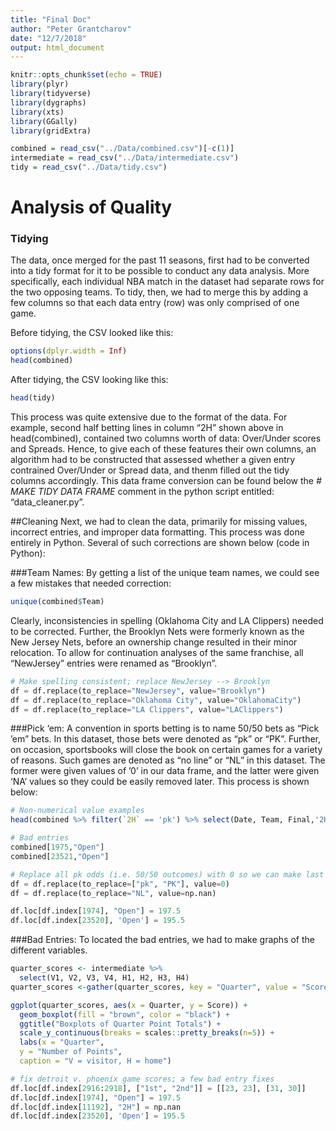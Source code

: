 ```yaml
---
title: "Final Doc"
author: "Peter Grantcharov"
date: "12/7/2018"
output: html_document
---
```


```r
knitr::opts_chunk$set(echo = TRUE)
library(plyr)
library(tidyverse)
library(dygraphs)
library(xts)
library(GGally)
library(gridExtra)

combined = read_csv("../Data/combined.csv")[-c(1)]
intermediate = read_csv("../Data/intermediate.csv")
tidy = read_csv("../Data/tidy.csv")
```

# Analysis of Quality

### Tidying
The data, once merged for the past 11 seasons, first had to be converted into a tidy format for it to be possible to conduct any data analysis. More specifically, each individual NBA match in the dataset had separate rows for the two opposing teams. To tidy, then, we had to merge this by adding a few columns so that each data entry (row) was only comprised of one game. 

Before tidying, the CSV looked like this:
```r
options(dplyr.width = Inf)
head(combined)
```

After tidying, the CSV looking like this:
```r
head(tidy)
```

This process was quite extensive due to the format of the data. For example, second half betting lines in column "2H" shown above in head(combined), contained two columns worth of data: Over/Under scores and Spreads. Hence, to give each of these features their own columns, an algorithm had to be constructed that assessed whether a given entry contrained Over/Under or Spread data, and thenm filled out the tidy columns accordingly. This data frame conversion can be found below the *# MAKE TIDY DATA FRAME* comment in the python script entitled: "data_cleaner.py".

##Cleaning
Next, we had to clean the data, primarily for missing values, incorrect entries, and improper data formatting. This process was done entirely in Python. Several of such corrections are shown below (code in Python):

###Team Names:
By getting a list of the unique team names, we could see a few mistakes that needed correction:
```r
unique(combined$Team)
```

Clearly, inconsistencies in spelling (Oklahoma City and LA Clippers) needed to be corrected. Further, the Brooklyn Nets were formerly known as the New Jersey Nets, before an ownership change resulted in their minor relocation. To allow for continuation analyses of the same franchise, all "NewJersey" entries were renamed as "Brooklyn". 

```python
# Make spelling consistent; replace NewJersey --> Brooklyn
df = df.replace(to_replace="NewJersey", value="Brooklyn")
df = df.replace(to_replace="Oklahoma City", value="OklahomaCity")
df = df.replace(to_replace="LA Clippers", value="LAClippers")
```


###Pick 'em:
A convention in sports betting is to name 50/50 bets as "Pick 'em" bets. In this dataset, those bets were denoted as "pk" or "PK". Further, on occasion, sportsbooks will close the book on certain games for a variety of reasons. Such games are denoted as "no line" or "NL" in this dataset. The former were given values of '0' in our data frame, and the latter were given 'NA' values so they could be easily removed later. This process is shown below:


```r
# Non-numerical value examples
head(combined %>% filter(`2H` == 'pk') %>% select(Date, Team, Final,'2H'))

# Bad entries
combined[1975,"Open"]
combined[23521,"Open"]
```


```python
# Replace all pk odds (i.e. 50/50 outcomes) with 0 so we can make last four columns integers
df = df.replace(to_replace=["pk", "PK"], value=0)
df = df.replace(to_replace="NL", value=np.nan)

df.loc[df.index[1974], "Open"] = 197.5
df.loc[df.index[23520], 'Open'] = 195.5
```


###Bad Entries:
To located the bad entries, we had to make graphs of the different variables.


```r
quarter_scores <- intermediate %>% 
  select(V1, V2, V3, V4, H1, H2, H3, H4)
quarter_scores <-gather(quarter_scores, key = "Quarter", value = "Score")

ggplot(quarter_scores, aes(x = Quarter, y = Score)) +
  geom_boxplot(fill = "brown", color = "black") +
  ggtitle("Boxplots of Quarter Point Totals") +
  scale_y_continuous(breaks = scales::pretty_breaks(n=5)) +
  labs(x = "Quarter",
  y = "Number of Points",
  caption = "V = visitor, H = home")
```









```python
# fix detroit v. phoenix game scores; a few bad entry fixes
df.loc[df.index[2916:2918], ["1st", "2nd"]] = [[23, 23], [31, 30]]
df.loc[df.index[1974], "Open"] = 197.5
df.loc[df.index[11192], "2H"] = np.nan
df.loc[df.index[23520], 'Open'] = 195.5
```




